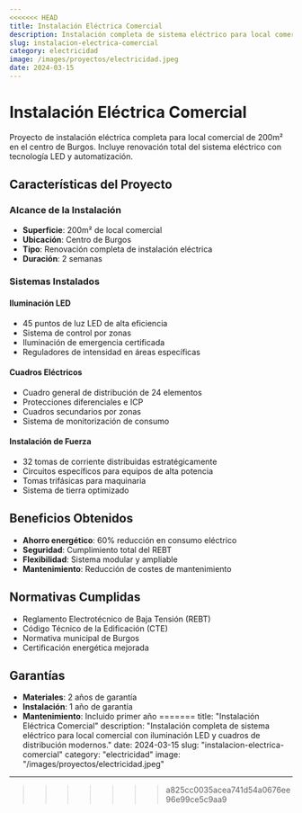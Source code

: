 ```yaml
---
<<<<<<< HEAD
title: Instalación Eléctrica Comercial
description: Instalación completa de sistema eléctrico para local comercial con iluminación LED y cuadros de distribución modernos.
slug: instalacion-electrica-comercial
category: electricidad
image: /images/proyectos/electricidad.jpeg
date: 2024-03-15
---
```


# Instalación Eléctrica Comercial

Proyecto de instalación eléctrica completa para local comercial de 200m² en el centro de Burgos. Incluye renovación total del sistema eléctrico con tecnología LED y automatización.

## Características del Proyecto

### Alcance de la Instalación
- **Superficie**: 200m² de local comercial
- **Ubicación**: Centro de Burgos
- **Tipo**: Renovación completa de instalación eléctrica
- **Duración**: 2 semanas

### Sistemas Instalados

#### Iluminación LED
- 45 puntos de luz LED de alta eficiencia
- Sistema de control por zonas
- Iluminación de emergencia certificada
- Reguladores de intensidad en áreas específicas

#### Cuadros Eléctricos
- Cuadro general de distribución de 24 elementos
- Protecciones diferenciales e ICP
- Cuadros secundarios por zonas
- Sistema de monitorización de consumo

#### Instalación de Fuerza
- 32 tomas de corriente distribuidas estratégicamente
- Circuitos específicos para equipos de alta potencia
- Tomas trifásicas para maquinaria
- Sistema de tierra optimizado

## Beneficios Obtenidos

- **Ahorro energético**: 60% reducción en consumo eléctrico
- **Seguridad**: Cumplimiento total del REBT
- **Flexibilidad**: Sistema modular y ampliable
- **Mantenimiento**: Reducción de costes de mantenimiento

## Normativas Cumplidas

- Reglamento Electrotécnico de Baja Tensión (REBT)
- Código Técnico de la Edificación (CTE)
- Normativa municipal de Burgos
- Certificación energética mejorada

## Garantías

- **Materiales**: 2 años de garantía
- **Instalación**: 1 año de garantía
- **Mantenimiento**: Incluido primer año
=======
title: "Instalación Eléctrica Comercial"
description: "Instalación completa de sistema eléctrico para local comercial con iluminación LED y cuadros de distribución modernos."
date: 2024-03-15
slug: "instalacion-electrica-comercial"
category: "electricidad"
image: "/images/proyectos/electricidad.jpeg"
---
>>>>>>> a825cc0035acea741d54a0676ee96e99ce5c9aa9
